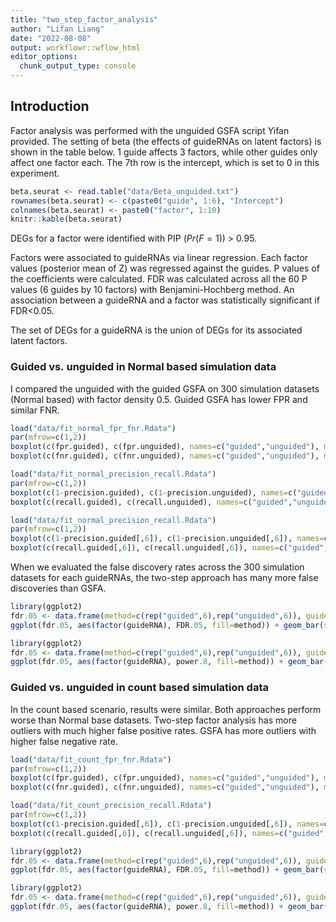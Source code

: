 ```yaml
---
title: "two_step_factor_analysis"
author: "Lifan Liang"
date: "2022-08-08"
output: workflowr::wflow_html
editor_options:
  chunk_output_type: console
---
```


## Introduction

Factor analysis was performed with the unguided GSFA script Yifan provided. The setting of beta (the effects of guideRNAs on latent factors) is shown in the table below. 1 guide affects 3 factors, while other guides only affect one factor each. The 7th row is the intercept, which is set to 0 in this experiment.

```r
beta.seurat <- read.table("data/Beta_unguided.txt")
rownames(beta.seurat) <- c(paste0("guide", 1:6), "Intercept")
colnames(beta.seurat) <- paste0("factor", 1:10)
knitr::kable(beta.seurat)
```

DEGs for a factor were identified with PIP ($Pr(F=1)$) > 0.95.

Factors were associated to guideRNAs via linear regression. Each factor values (posterior mean of Z) was regressed against the guides. P values of the coefficients were calculated. FDR was calculated across all the 60 P values (6 guides by 10 factors) with Benjamini-Hochberg method. An association between a guideRNA and a factor was statistically significant if FDR<0.05.

The set of DEGs for a guideRNA is the union of DEGs for its associated latent factors.

### Guided vs. unguided in Normal based simulation data

I compared the unguided with the guided GSFA on 300 simulation datasets (Normal based) with factor density 0.5. Guided GSFA has lower FPR and similar FNR.


```r
load("data/fit_normal_fpr_fnr.Rdata")
par(mfrow=c(1,2))
boxplot(c(fpr.guided), c(fpr.unguided), names=c("guided","unguided"), main="False Positive Rate")
boxplot(c(fnr.guided), c(fnr.unguided), names=c("guided","unguided"), main="False Negative Rate")
```

```r
load("data/fit_normal_precision_recall.Rdata")
par(mfrow=c(1,2))
boxplot(c(1-precision.guided), c(1-precision.unguided), names=c("guided","unguided"), main="False Discovery Rate")
boxplot(c(recall.guided), c(recall.unguided), names=c("guided","unguided"), main="Power")
```

```r
load("data/fit_normal_precision_recall.Rdata")
par(mfrow=c(1,2))
boxplot(c(1-precision.guided[,6]), c(1-precision.unguided[,6]), names=c("guided","unguided"), main="False Discovery Rate")
boxplot(c(recall.guided[,6]), c(recall.unguided[,6]), names=c("guided","unguided"), main="Power")
```

When we evaluated the false discovery rates across the 300 simulation datasets for each guideRNAs, the two-step approach has many more false discoveries than GSFA.

```r
library(ggplot2)
fdr.05 <- data.frame(method=c(rep("guided",6),rep("unguided",6)), guideRNA=rep(paste0("guide",1:6),2),FDR.05=c(colSums(precision.guided<0.95, na.rm=T), colSums(precision.unguided<0.95, na.rm=T)))
ggplot(fdr.05, aes(factor(guideRNA), FDR.05, fill=method)) + geom_bar(stat="identity", position = "dodge") + scale_fill_brewer(palette = "Set1") + ylab("# of datasets with FDR>5%")
```

```r
library(ggplot2)
fdr.05 <- data.frame(method=c(rep("guided",6),rep("unguided",6)), guideRNA=rep(paste0("guide",1:6),2),power.8=c(colSums(recall.guided<0.8, na.rm=T), colSums(recall.unguided<0.8, na.rm=T)))
ggplot(fdr.05, aes(factor(guideRNA), power.8, fill=method)) + geom_bar(stat="identity", position = "dodge") + scale_fill_brewer(palette = "Set1") + ylab("# of datasets with power<80%")
```


### Guided vs. unguided in count based simulation data

In the count based scenario, results were similar. Both approaches perform worse than Normal base datasets. Two-step factor analysis has more outliers with much higher false positive rates. GSFA has more outliers with higher false negative rate.

```r
load("data/fit_count_fpr_fnr.Rdata")
par(mfrow=c(1,2))
boxplot(c(fpr.guided), c(fpr.unguided), names=c("guided","unguided"), main="False Positive Rate")
boxplot(c(fnr.guided), c(fnr.unguided), names=c("guided","unguided"), main="False Negative Rate")
```

```r
load("data/fit_count_precision_recall.Rdata")
par(mfrow=c(1,2))
boxplot(c(1-precision.guided[,6]), c(1-precision.unguided[,6]), names=c("guided","unguided"), main="False Discovery Rate")
boxplot(c(recall.guided[,6]), c(recall.unguided[,6]), names=c("guided","unguided"), main="Power")
```

```r
library(ggplot2)
fdr.05 <- data.frame(method=c(rep("guided",6),rep("unguided",6)), guideRNA=rep(paste0("guide",1:6),2),FDR.05=c(colSums(precision.guided<0.95, na.rm=T), colSums(precision.unguided<0.95, na.rm=T)))
ggplot(fdr.05, aes(factor(guideRNA), FDR.05, fill=method)) + geom_bar(stat="identity", position = "dodge") + scale_fill_brewer(palette = "Set1") + ylab("# of datasets with FDR>5%")
```

```r
library(ggplot2)
fdr.05 <- data.frame(method=c(rep("guided",6),rep("unguided",6)), guideRNA=rep(paste0("guide",1:6),2),power.8=c(colSums(recall.guided<0.8, na.rm=T), colSums(recall.unguided<0.8, na.rm=T)))
ggplot(fdr.05, aes(factor(guideRNA), power.8, fill=method)) + geom_bar(stat="identity", position = "dodge") + scale_fill_brewer(palette = "Set1") + ylab("# of datasets with power<80%")
```